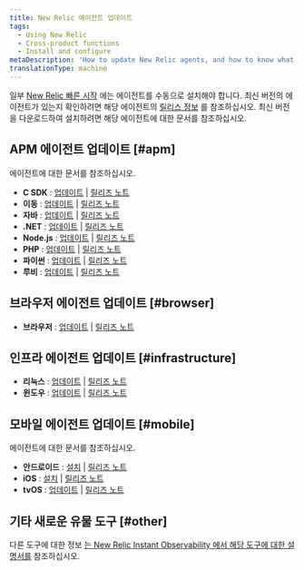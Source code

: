 ```yaml
---
title: New Relic 에이전트 업데이트
tags:
  - Using New Relic
  - Cross-product functions
  - Install and configure
metaDescription: 'How to update New Relic agents, and how to know what version of agent you have.'
translationType: machine
---
```


일부 [New Relic 빠른 시작](https://newrelic.com/instant-observability/ "링크가 새 창에서 열립니다.") 에는 에이전트를 수동으로 설치해야 합니다. 최신 버전의 에이전트가 있는지 확인하려면 해당 에이전트의 [릴리스 정보](/docs/release-notes) 를 참조하십시오. 최신 버전을 다운로드하여 설치하려면 해당 에이전트에 대한 문서를 참조하십시오.

## APM 에이전트 업데이트 [#apm]

에이전트에 대한 문서를 참조하십시오.

* **C SDK** : [업데이트](/docs/agents/c-sdk/install-configure/update-your-c-sdk-library) \| [릴리즈 노트](/docs/release-notes/agent-release-notes/c-sdk-release-notes)
* **이동** : [업데이트](/docs/agents/go-agent/installation/update-go-agent) \| [릴리즈 노트](/docs/release-notes/agent-release-notes/go-release-notes)
* **자바** : [업데이트](/docs/agents/java-agent/installation/upgrading-java-agent) \| [릴리즈 노트](/docs/release-notes/agent-release-notes/java-release-notes)
* **.NET** : [업데이트](/docs/agents/net-agent/installation-configuration/upgrading-net-agent) \| [릴리즈 노트](/docs/release-notes/agent-release-notes/net-release-notes)
* **Node.js** : [업데이트](/docs/agents/nodejs-agent/installation-configuration/upgrade-nodejs-agent) \| [릴리즈 노트](/docs/release-notes/agent-release-notes/nodejs-release-notes)
* **PHP** : [업데이트](/docs/agents/php-agent/installation/upgrading-php-agent) \| [릴리즈 노트](/docs/release-notes/agent-release-notes/php-release-notes)
* **파이썬** : [업데이트](/docs/agents/python-agent/installation-configuration/upgrade-python-agent) \| [릴리즈 노트](/docs/release-notes/agent-release-notes/python-release-notes)
* **루비** : [업데이트](/docs/agents/ruby-agent/installation/upgrade-ruby-agent-versions) \| [릴리즈 노트](/docs/release-notes/agent-release-notes/ruby-release-notes)

## 브라우저 에이전트 업데이트 [#browser]

* **브라우저** : [업데이트](/docs/browser/new-relic-browser/installation/upgrade-browser-agent) \| [릴리즈 노트](/docs/release-notes/new-relic-browser-release-notes/browser-agent-release-notes)

## 인프라 에이전트 업데이트 [#infrastructure]

* **리눅스** : [업데이트](/docs/infrastructure/new-relic-infrastructure/installation/update-infrastructure-agent#update) \| [릴리즈 노트](/docs/release-notes/infrastructure-release-notes/infrastructure-agent-release-notes)
* **윈도우** : [업데이트](/docs/infrastructure/new-relic-infrastructure/installation/update-infrastructure-agent#windows-update) \| [릴리즈 노트](/docs/release-notes/infrastructure-release-notes/infrastructure-agent-release-notes)

## 모바일 에이전트 업데이트 [#mobile]

에이전트에 대한 문서를 참조하십시오.

* **안드로이드** : [설치](/docs/mobile-apps/android-installation-and-configuration) \| [릴리즈 노트](/docs/release-notes/mobile-release-notes/android-release-notes)
* **iOS** : [설치](/docs/mobile-apps/ios-installation-and-configuration) \| [릴리즈 노트](/docs/release-notes/mobile-release-notes/ios-release-notes)
* **tvOS** : [업데이트](/docs/mobile-monitoring/new-relic-mobile-ios/tvos/upgrading-new-relic-mobiles-tvos-sdk) \| [릴리즈 노트](/docs/release-notes/mobile-release-notes/tvos-release-notes)

## 기타 새로운 유물 도구 [#other]

다른 도구에 대한 정보 [는 New Relic Instant Observability 에서 해당 도구에 대한 설명서를](https://newrelic.com/instant-observability/) 참조하십시오.
